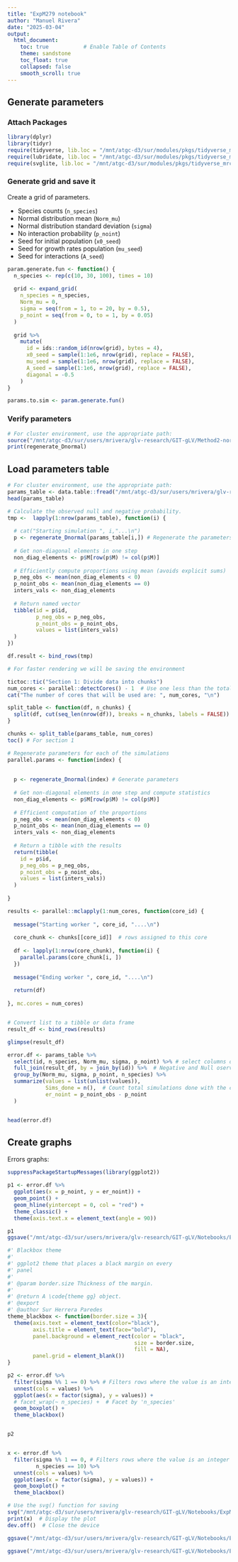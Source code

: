 ```yaml
---
title: "ExpM279 notebook"
author: "Manuel Rivera"
date: "2025-03-04"
output: 
  html_document:
    toc: true           # Enable Table of Contents
    theme: sandstone
    toc_float: true
    collapsed: false
    smooth_scroll: true
---
```


## Generate parameters 

### Attach Packages
```r
library(dplyr) 
library(tidyr)
require(tidyverse, lib.loc = "/mnt/atgc-d3/sur/modules/pkgs/tidyverse_mrc")
require(lubridate, lib.loc = "/mnt/atgc-d3/sur/modules/pkgs/tidyverse_mrc")
require(svglite, lib.loc = "/mnt/atgc-d3/sur/modules/pkgs/tidyverse_mrc")

```

### Generate grid and save it

Create a grid of parameters.

- Species counts (`n_species`)
- Normal distribution mean (`Norm_mu`)
- Normal distribution standard deviation (`sigma`)
- No interaction probability (`p_noint`)
- Seed for initial population (`x0_seed`)
- Seed for growth rates population  (`mu_seed`)
- Seed for interactions  (`A_seed`)
```r
param.generate.fun <- function() {
  n_species <- rep(c(10, 30, 100), times = 10)
  
  grid <- expand_grid(
    n_species = n_species,
    Norm_mu = 0,
    sigma = seq(from = 1, to = 20, by = 0.5),
    p_noint = seq(from = 0, to = 1, by = 0.05)
  )
  
  grid %>%
    mutate(
      id = ids::random_id(nrow(grid), bytes = 4),
      x0_seed = sample(1:1e6, nrow(grid), replace = FALSE),
      mu_seed = sample(1:1e6, nrow(grid), replace = FALSE),
      A_seed = sample(1:1e6, nrow(grid), replace = FALSE),
      diagonal = -0.5
    )
}

params.to.sim <- param.generate.fun()
```



### Verify parameters

```r
# For cluster environment, use the appropriate path: 
source("/mnt/atgc-d3/sur/users/mrivera/glv-research/GIT-gLV/Method2-normal/generate-gLV-normal.R")
print(regenerate_Dnormal)
```

## Load parameters table

```r
# For cluster environment, use the appropriate path: 
params_table <- data.table::fread("/mnt/atgc-d3/sur/users/mrivera/glv-research/Data/ExpM279-D06M03.tsv")
head(params_table)
```


```r
# Calculate the observed null and negative probability.
tmp <-  lapply(1:nrow(params_table), function(i) {
  
  # cat("Starting simulation ", i,"...\n")
  p <- regenerate_Dnormal(params_table[i,]) # Regenerate the parameters
  
  # Get non-diagonal elements in one step
  non_diag_elements <- p$M[row(p$M) != col(p$M)]
  
  # Efficiently compute proportions using mean (avoids explicit sums)
  p_neg_obs <- mean(non_diag_elements < 0)
  p_noint_obs <- mean(non_diag_elements == 0)
  inters_vals <- non_diag_elements
  
  # Return named vector
  tibble(id = p$id,
         p_neg_obs = p_neg_obs, 
         p_noint_obs = p_noint_obs,
         values = list(inters_vals)
  )
})

df.result <- bind_rows(tmp)

# For faster rendering we will be saving the environment

```


```r
tictoc::tic("Section 1: Divide data into chunks")
num_cores <- parallel::detectCores() - 1  # Use one less than the total number of cores
cat("The number of cores that will be used are: ", num_cores, "\n")

split_table <- function(df, n_chunks) {
  split(df, cut(seq_len(nrow(df)), breaks = n_chunks, labels = FALSE))
}

chunks <- split_table(params_table, num_cores)
toc() # For section 1
```


```r

# Regenerate parameters for each of the simulations
parallel.params <- function(index) {
  
  
  p <- regenerate_Dnormal(index) # Generate parameters
  
  # Get non-diagonal elements in one step and compute statistics
  non_diag_elements <- p$M[row(p$M) != col(p$M)]
  
  # Efficient computation of the proportions
  p_neg_obs <- mean(non_diag_elements < 0)
  p_noint_obs <- mean(non_diag_elements == 0)
  inters_vals <- non_diag_elements
  
  # Return a tibble with the results
  return(tibble(
    id = p$id,
    p_neg_obs = p_neg_obs, 
    p_noint_obs = p_noint_obs,
    values = list(inters_vals))
  )
  
}
```


```r
results <- parallel::mclapply(1:num_cores, function(core_id) {
  
  message("Starting worker ", core_id, "....\n")
  
  core_chunk <- chunks[[core_id]]  # rows assigned to this core
  
  df <- lapply(1:nrow(core_chunk), function(i) {
    parallel.params(core_chunk[i, ])
  })
  
  message("Ending worker ", core_id, "....\n")
  
  return(df)
  
}, mc.cores = num_cores)


# Convert list to a tibble or data frame
result_df <- bind_rows(results)

```


```r
glimpse(result_df)
```


```r

error.df <- params_table %>%
  select(id, n_species, Norm_mu, sigma, p_noint) %>% # select columns of interest
  full_join(result_df, by = join_by(id)) %>%  # Negative and Null oserved probabilities 
  group_by(Norm_mu, sigma, p_noint, n_species) %>%
  summarize(values = list(unlist(values)), 
            Sims_done = n(),  # Count total simulations done with the combination of parameters
            er_noint = p_noint_obs - p_noint
  )


head(error.df)
```


## Create graphs

Errors graphs:
```r
suppressPackageStartupMessages(library(ggplot2))

p1 <- error.df %>%
  ggplot(aes(x = p_noint, y = er_noint)) +
  geom_point() +
  geom_hline(yintercept = 0, col = "red") +
  theme_classic() +
  theme(axis.text.x = element_text(angle = 90))

p1
ggsave("/mnt/atgc-d3/sur/users/mrivera/glv-research/GIT-gLV/Notebooks/ExpM279-errors.svg", width = 6, height = 4)
```


```r
#' Blackbox theme
#' 
#' ggplot2 theme that places a black margin on every
#' panel
#'
#' @param border.size Thickness of the margin.
#'
#' @return A \code{theme gg} object.
#' @export
#' @author Sur Herrera Paredes
theme_blackbox <- function(border.size = 3){
  theme(axis.text = element_text(color="black"),
        axis.title = element_text(face="bold"),
        panel.background = element_rect(color = "black",
                                        size = border.size,
                                        fill = NA),
        panel.grid = element_blank())
}
```

```r
p2 <- error.df %>%
  filter(sigma %% 1 == 0) %>% # Filters rows where the value is an integer (no decimals)
  unnest(cols = values) %>% 
  ggplot(aes(x = factor(sigma), y = values)) +
  # facet_wrap(~ n_species) +  # Facet by 'n_species'
  geom_boxplot() +
  theme_blackbox()


p2


x <- error.df %>%
  filter(sigma %% 1 == 0, # Filters rows where the value is an integer (no decimals)
         n_species == 10) %>% 
  unnest(cols = values) %>%
  ggplot(aes(x = factor(sigma), y = values)) +
  geom_boxplot() +
  theme_blackbox()

# Use the svg() function for saving
svg("/mnt/atgc-d3/sur/users/mrivera/glv-research/GIT-gLV/Notebooks/ExpM279-test.svg", width = 6, height = 4)
print(x)  # Display the plot
dev.off()  # Close the device

ggsave("/mnt/atgc-d3/sur/users/mrivera/glv-research/GIT-gLV/Notebooks/ExpM279-test.svg", plot = x, device = "svg")
```


```r


ggsave("/mnt/atgc-d3/sur/users/mrivera/glv-research/GIT-gLV/Notebooks/ExpM279-p2.svg", width = 6, height = 4)

```